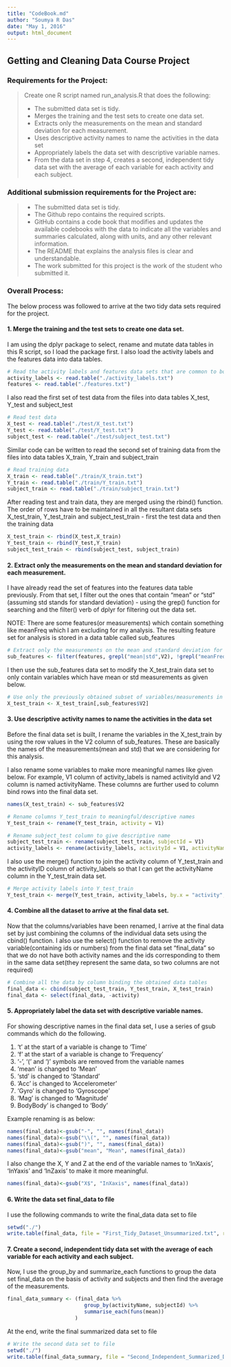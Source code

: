 ```yaml
---
title: "CodeBook.md"
author: "Soumya R Das"
date: "May 1, 2016"
output: html_document
---
```


## Getting and Cleaning Data Course Project

### Requirements for the Project:
> Create one R script named run_analysis.R that does the following:
>
  * The submitted data set is tidy.
  * Merges the training and the test sets to create one data set.
  * Extracts only the measurements on the mean and standard deviation for each     measurement.
  * Uses descriptive activity names to name the activities in the data set
  * Appropriately labels the data set with descriptive variable names.
  * From the data set in step 4, creates a second, independent tidy data set with the average of each variable for each activity and each subject.
  
### Additional submission requirements for the Project are: 
> 
  * The submitted data set is tidy.
  * The Github repo contains the required scripts.
  * GitHub contains a code book that modifies and updates the available codebooks with the data to indicate all the variables and summaries calculated, along with units, and any other relevant information.
  * The README that explains the analysis files is clear and understandable.
  * The work submitted for this project is the work of the student who submitted it.
  
### Overall Process:  
The below process was followed to arrive at the two tidy data sets required for the project.

#### 1. Merge the training and the test sets to create one data set.
I am using the dplyr package to select, rename and mutate data tables in this R script, so I load the package first. I also load the activity labels and the features data into data tables.

```r
# Read the activity labels and features data sets that are common to both train and test data
activity_labels <- read.table("./activity_labels.txt")
features <- read.table("./features.txt")
```

I also read the first set of test data from the files into data tables X_test, Y_test and subject_test 

```r
# Read test data
X_test <- read.table("./test/X_test.txt")
Y_test <- read.table("./test/Y_test.txt")
subject_test <- read.table("./test/subject_test.txt")
```

Similar code can be written to read the second set of training data from the files into data tables X_train, Y_train and subject_train

```r
# Read training data
X_train <- read.table("./train/X_train.txt")
Y_train <- read.table("./train/Y_train.txt")
subject_train <- read.table("./train/subject_train.txt")
```

After reading test and train data, they are merged using the rbind() function. The order of rows have to be maintained in all the resultant data sets X_test_train, Y_test_train and subject_test_train - first the test data and then the training data
```r
X_test_train <- rbind(X_test,X_train)
Y_test_train <- rbind(Y_test,Y_train)
subject_test_train <- rbind(subject_test, subject_train)
```

#### 2. Extract only the measurements on the mean and standard deviation for each     measurement.
I have already read the set of features into the features data table previously. From that set, I filter out the ones that contain "mean" or "std" (assuming std stands for standard deviation) - using the grep() function for searching and the filter() verb of dplyr for filtering out the data set.

NOTE: There are some features(or measurements) which contain something like meanFreq which I am excluding for my analysis. The resulting feature set for analysis is stored in a data table called sub_features
```r
# Extract only the measurements on the mean and standard deviation for each measurement.
sub_features <- filter(features, grepl("mean|std",V2), !grepl("meanFreq",V2))
```

I then use the sub_features data set to modify the X_test_train data set to only contain variables which have mean or std measurements as given below.
```r
# Use only the previously obtained subset of variables/measurements in the final subset
X_test_train <- X_test_train[,sub_features$V2]
```

#### 3. Use descriptive activity names to name the activities in the data set
Before the final data set is built, I rename the variables in the X_test_train by using the row values in the V2 column of sub_features. These are basically the names of the measurements(mean and std) that we are considering for this analysis.

I also rename some variables to make more meaningful names like given below. For example, V1 column of activity_labels is named  activityId and V2 column is named activityName. These columns are further used to column bind rows into the final data set.
```r
names(X_test_train) <- sub_features$V2

# Rename columns Y_test_train to meaningful/descriptive names
Y_test_train <- rename(Y_test_train, activity = V1)

# Rename subject_test column to give descriptive name
subject_test_train <- rename(subject_test_train, subjectId = V1)
activity_labels <- rename(activity_labels, activityId = V1, activityName = V2)
```

I also use the merge() function to join the activity column of Y_test_train and the activityID column of activity_labels so that I can get the activityName column in the Y_test_train data set.
```r
# Merge activity labels into Y_test_train
Y_test_train <- merge(Y_test_train, activity_labels, by.x = "activity", by.y = "activityId", all = TRUE)
```

#### 4. Combine all the dataset to arrive at the final data set.
Now that the columns/variables have been renamed, I arrive at the final data set by just combining the columns of the individual data sets using the cbind() function. I also use the select() function to remove the activity variable(containing ids or numbers) from the final data set "final_data" so that we do not have both activity names and the ids corresponding to them in the same data set(they represent the same data, so two columns are not required)
```r
# Combine all the data by column binding the obtained data tables
final_data <- cbind(subject_test_train, Y_test_train, X_test_train)
final_data <- select(final_data, -activity)
```

#### 5. Appropriately label the data set with descriptive variable names.
For showing descriptive names in the final data set, I use a series of gsub commands which do the following.

1. 't' at the start of a variable is change to 'Time'
2. 'f' at the start of a variable is change to 'Frequency'
3. '-', '(' and ')' symbols are removed from the variable names
4. 'mean' is changed to 'Mean'
5. 'std' is changed to 'Standard'
6. 'Acc' is changed to 'Accelerometer'
7. 'Gyro' is changed to 'Gyroscope'
8. 'Mag' is changed to 'Magnitude'
9.  BodyBody' is changed to 'Body'


Example renaming is as below:
```r
names(final_data)<-gsub("-", "", names(final_data))
names(final_data)<-gsub("\\(", "", names(final_data))
names(final_data)<-gsub(")", "", names(final_data))
names(final_data)<-gsub("mean", "Mean", names(final_data))
```

I also change the X, Y and Z at the end of the variable names to 'InXaxis', 'InYaxis' and 'InZaxis' to make it more meaningful.

```r
names(final_data)<-gsub("X$", "InXaxis", names(final_data))
```

#### 6. Write the data set final_data to file
I use the following commands to write the final_data data set to file

```r
setwd("./")
write.table(final_data, file = "First_Tidy_Dataset_Unsummarized.txt", row.names = FALSE)
```

#### 7. Create a second, independent tidy data set with the average of each variable for each activity and each subject.
Now, I use the group_by and summarize_each functions to group the data set final_data on the basis of activity and subjects and then find the average of the measurements.

```r
final_data_summary <- (final_data %>% 
                         group_by(activityName, subjectId) %>% 
                         summarise_each(funs(mean))
                      )
```

At the end, write the final summarized data set to file
```r
# Write the second data set to file
setwd("./")
write.table(final_data_summary, file = "Second_Independent_Summarized_Dataset.txt", row.names = FALSE)
```


